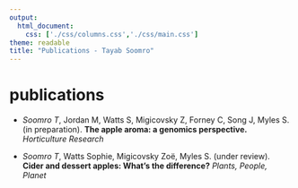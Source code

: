 ```yaml
---
output:
  html_document:
    css: ['./css/columns.css','./css/main.css']
theme: readable
title: "Publications - Tayab Soomro"
---
```


# publications

- *Soomro T*, Jordan M, Watts S, Migicovsky Z, Forney C, Song J, Myles S. (in preparation). **The apple aroma: a genomics perspective.** *Horticulture Research*

- *Soomro T*, Watts Sophie, Migicovsky Zoë, Myles S. (under review). **Cider and dessert apples: What's the difference?** *Plants, People, Planet*





